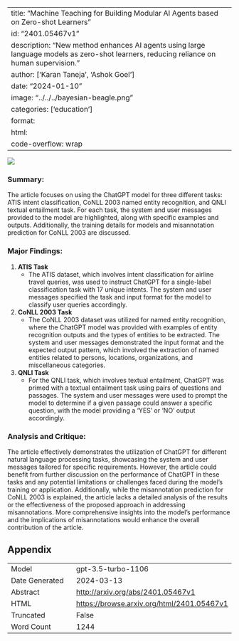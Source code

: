
---
title: "Machine Teaching for Building Modular AI Agents based on Zero-shot Learners"
id: "2401.05467v1"
description: "New method enhances AI agents using large language models as zero-shot learners, reducing reliance on human supervision."
author: ['Karan Taneja', 'Ashok Goel']
date: "2024-01-10"
image: "../../../bayesian-beagle.png"
categories: ['education']
format:
  html:
    code-overflow: wrap
---

![](../../../bayesian-beagle.png)

### **Summary:**

The article focuses on using the ChatGPT model for three different tasks: ATIS intent classification, CoNLL 2003 named entity recognition, and QNLI textual entailment task. For each task, the system and user messages provided to the model are highlighted, along with specific examples and outputs. Additionally, the training details for models and misannotation prediction for CoNLL 2003 are discussed.

### **Major Findings:**

1. **ATIS Task**
   - The ATIS dataset, which involves intent classification for airline travel queries, was used to instruct ChatGPT for a single-label classification task with 17 unique intents. The system and user messages specified the task and input format for the model to classify user queries accordingly.

2. **CoNLL 2003 Task**
   - The CoNLL 2003 dataset was utilized for named entity recognition, where the ChatGPT model was provided with examples of entity recognition outputs and the types of entities to be extracted. The system and user messages demonstrated the input format and the expected output pattern, which involved the extraction of named entities related to persons, locations, organizations, and miscellaneous categories.

3. **QNLI Task**
   - For the QNLI task, which involves textual entailment, ChatGPT was primed with a textual entailment task using pairs of questions and passages. The system and user messages were used to prompt the model to determine if a given passage could answer a specific question, with the model providing a 'YES' or 'NO' output accordingly.

### **Analysis and Critique:**

The article effectively demonstrates the utilization of ChatGPT for different natural language processing tasks, showcasing the system and user messages tailored for specific requirements. However, the article could benefit from further discussion on the performance of ChatGPT in these tasks and any potential limitations or challenges faced during the model's training or application. Additionally, while the misannotation prediction for CoNLL 2003 is explained, the article lacks a detailed analysis of the results or the effectiveness of the proposed approach in addressing misannotations. More comprehensive insights into the model's performance and the implications of misannotations would enhance the overall contribution of the article.

## Appendix

|          |          |
|----------|----------|
| Model     | gpt-3.5-turbo-1106       |
| Date Generated     | 2024-03-13       |
| Abstract | [http://arxiv.org/abs/2401.05467v1](http://arxiv.org/abs/2401.05467v1)        |
| HTML     | [https://browse.arxiv.org/html/2401.05467v1](https://browse.arxiv.org/html/2401.05467v1)       |
| Truncated       | False       |
| Word Count       | 1244       |